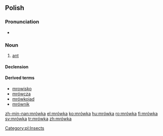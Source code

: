 ==Polish==

===Pronunciation===
* {{audio|pl-mrówka.ogg|audio}}

===Noun===
{{infl|pl|noun|g=f}}

# [[ant]]

====Declension====
{{pl-decl-noun-ka|mrów}}

====Derived terms====
* [[mrowisko]]
* [[mrówcza]]
* [[mrówkojad]]
* [[mrównik]]

[[Category:pl:Insects]]

[[zh-min-nan:mrówka]]
[[el:mrówka]]
[[ko:mrówka]]
[[hu:mrówka]]
[[ro:mrówka]]
[[fi:mrówka]]
[[sv:mrówka]]
[[tr:mrówka]]
[[zh:mrówka]]